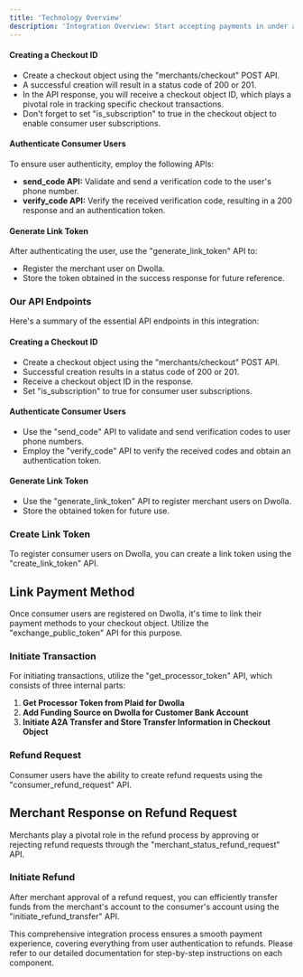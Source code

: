 ```yaml
---
title: 'Technology Overview'
description: 'Integration Overview: Start accepting payments in under a day with Magic Payments.'
---
```


#### Creating a Checkout ID

- Create a checkout object using the "merchants/checkout" POST API.
- A successful creation will result in a status code of 200 or 201.
- In the API response, you will receive a checkout object ID, which plays a pivotal role in tracking specific checkout transactions.
- Don't forget to set "is_subscription" to true in the checkout object to enable consumer user subscriptions.

#### Authenticate Consumer Users

To ensure user authenticity, employ the following APIs:

- **send_code API:** Validate and send a verification code to the user's phone number.
- **verify_code API:** Verify the received verification code, resulting in a 200 response and an authentication token.

#### Generate Link Token

After authenticating the user, use the "generate_link_token" API to:

- Register the merchant user on Dwolla.
- Store the token obtained in the success response for future reference.

### Our API Endpoints

Here's a summary of the essential API endpoints in this integration:

#### Creating a Checkout ID

- Create a checkout object using the "merchants/checkout" POST API.
- Successful creation results in a status code of 200 or 201.
- Receive a checkout object ID in the response.
- Set "is_subscription" to true for consumer user subscriptions.

#### Authenticate Consumer Users

- Use the "send_code" API to validate and send verification codes to user phone numbers.
- Employ the "verify_code" API to verify the received codes and obtain an authentication token.

#### Generate Link Token

- Use the "generate_link_token" API to register merchant users on Dwolla.
- Store the obtained token for future use.

### Create Link Token

To register consumer users on Dwolla, you can create a link token using the "create_link_token" API.

## Link Payment Method

Once consumer users are registered on Dwolla, it's time to link their payment methods to your checkout object. Utilize the "exchange_public_token" API for this purpose.

### Initiate Transaction

For initiating transactions, utilize the "get_processor_token" API, which consists of three internal parts:

1. **Get Processor Token from Plaid for Dwolla**
2. **Add Funding Source on Dwolla for Customer Bank Account**
3. **Initiate A2A Transfer and Store Transfer Information in Checkout Object**

### Refund Request

Consumer users have the ability to create refund requests using the "consumer_refund_request" API.

## Merchant Response on Refund Request

Merchants play a pivotal role in the refund process by approving or rejecting refund requests through the "merchant_status_refund_request" API.

### Initiate Refund

After merchant approval of a refund request, you can efficiently transfer funds from the merchant's account to the consumer's account using the "initiate_refund_transfer" API.

This comprehensive integration process ensures a smooth payment experience, covering everything from user authentication to refunds. Please refer to our detailed documentation for step-by-step instructions on each component.
